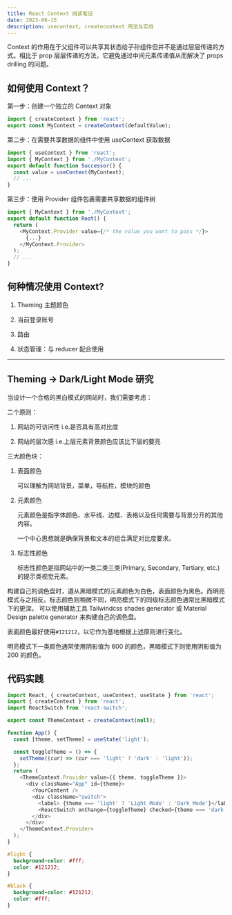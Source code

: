 ```yaml
---
title: React Context 阅读笔记
date: 2023-06-15
description: usecontext, createcontext 用法与实战
---
```


Context 的作用在于父组件可以共享其状态给子孙组件但并不是通过层层传递的方式。相比于 prop 层层传递的方法，它避免通过中间元素传递值从而解决了 props drilling 的问题。

## 如何使用 Context？

第一步：创建一个独立的 Context 对象

```js filename="MyContext.js"
import { createContext } from 'react';
export const MyContext = createContext(defaultValue);
```

第二步：在需要共享数据的组件中使用 useContext 获取数据

```js filename="Successor.js"
import { useContext } from 'react';
import { MyContext } from './MyContext';
export default function Successor() {
  const value = useContext(MyContext);
  // ...
}
```

第三步：使用 Provider 组件包裹需要共享数据的组件树

```js filename="App.js"
import { MyContext } from './MyContext';
export default function Root() {
  return (
    <MyContext.Provider value={/* the value you want to pass */}>
      {...}
    </MyContext.Provider>
  );
  // ...
}
```

## 何种情况使用 Context?

1. Theming 主题颜色

2. 当前登录账号

3. 路由

4. 状态管理：与 reducer 配合使用

---

## Theming -> Dark/Light Mode 研究

当设计一个合格的黑白模式的网站时，我们需要考虑：

二个原则：

1. 网站的可访问性 i.e.是否具有高对比度

2. 网站的层次感 i.e.上层元素背景颜色应该比下层的要亮

三大颜色块：

1. 表面颜色

   可以理解为网站背景，菜单，导航栏，模块的颜色

2. 元素颜色

   元素颜色是指字体颜色、水平线、边框、表格以及任何需要与背景分开的其他内容。
   
   一个中心思想就是确保背景和文本的组合满足对比度要求。

3. 标志性颜色

   标志性颜色是指网站中的一类二类三类(Primary, Secondary, Tertiary, etc.)的提示类视觉元素。

构建自己的调色盘时，遵从黑暗模式的元素颜色为白色，表面颜色为黑色。而明亮模式与之相反。标志颜色则稍微不同，明亮模式下的同级标志颜色通常比黑暗模式下的更深。
可以使用辅助工具 Tailwindcss shades generator 或 Material Design palette generator 来构建自己的调色盘。

表面颜色最好使用`#121212`，以它作为基地根据上述原则进行变化。

明亮模式下一类颜色通常使用阴影值为 600 的颜色，黑暗模式下则使用阴影值为 200 的颜色。

## 代码实践

```js filename="app.js"
import React, { createContext, useContext, useState } from 'react';
import { createContext } from 'react';
import ReactSwitch from 'react-switch';

export const ThemeContext = createContext(null);

function App() {
  const [theme, setTheme] = useState('light');

  const toggleTheme = () => {
    setTheme((cur) => (cur === 'light' ? 'dark' : 'light'));
  };
  return (
    <ThemeContext.Provider value={{ theme, toggleTheme }}>
      <div className="App" id={theme}>
        <YourContent />
        <div className="switch">
          <label> {theme === 'light' ? 'Light Mode' : 'Dark Mode'}</label>
          <ReactSwitch onChange={toggleTheme} checked={theme === 'dark'} />
        </div>
      </div>
    </ThemeContext.Provider>
  );
}
```

```css filename="app.css"
#light {
  background-color: #fff;
  color: #121212;
}

#black {
  background-color: #121212;
  color: #fff;
}
```
